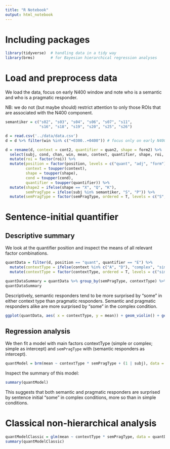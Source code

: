 ```yaml
---
title: "R Notebook"
output: html_notebook
---
```


# Including packages

```r
library(tidyverse)  # handling data in a tidy way
library(brms)       # for Bayesian hierarchical regression analyses
```


# Load and preprocess data

We load the data, focus on early N400 window and note who is a semantic and who is a pragmatic responder.

NB: we do not (but maybe should) restrict attention to only those ROIs that are associated with the N400 component.

```r
semantiker = c("s02", "s03", "s04", "s06", "s07", "s11", 
               "s16", "s18", "s19", "s20", "s25", "s26")

d = read.csv('../data/data.csv')
d = d %>% filter(win %in% c("+0300..+0400")) # focus only on early N400 

d = rename(d, context = cont2, quantifier = quan2, shape = form2) %>%
  select(subj, cond, chan, win, mean, context, quantifier, shape, roi, position) %>%
  mutate(roi = factor(roi)) %>%
  mutate(position = factor(position, levels = c("quant", "adj", "form")),
         context = toupper(context),
         shape = toupper(shape),
         cond = toupper(cond),
         quantifier = toupper(quantifier)) %>%
  mutate(shape2 = ifelse(shape == "X", "Q", "K"),
         semPragType = ifelse(subj %in% semantiker, "S", "P")) %>% 
  mutate(semPragType = factor(semPragType, ordered = T, levels = c("S", "P")))
```

# Sentence-initial quantifier


## Descriptive summary

We look at the quantifier position and inspect the means of all relevant factor combinations.

```r
quantData = filter(d, position == "quant", quantifier == "E") %>% 
  mutate(contextType = ifelse(context %in% c("A", "D"), "complex", "simple")) %>% 
  mutate(contextType = factor(contextType, ordered = T, levels = c("simple", "complex")))

quantDataSummary = quantData %>% group_by(semPragType, contextType) %>% summarize(grand_mean = mean(mean))
quantDataSummary

```

Descriptively, semantic responders tend to be more surprised by "some" in either context type than pragmatic responders. Semantic and pragmatic responders alike are more surprised by "some" in the complex condition.

```r
ggplot(quantData, aes( x = contextType, y = mean)) + geom_violin() + geom_point(data = quantDataSummary, aes(x = contextType, y = grand_mean)) + facet_wrap(~ semPragType)

```


## Regression analysis

We then fit a model with main factors contextType (simple or complex; simple as intercept) and `semPragType` with (semantic responders as intercept).

```r
quantModel = brm(mean ~ contextType * semPragType + (1 | subj), data = quantData)
```


Inspect the summary of this model:

```r
summary(quantModel)
```

This suggests that both semantic and pragmatic responders are surprised by sentence initial "some" in complex conditions, more so than in simple conditions.

# Classical non-hierarchical analysis

```r
quantModelClassic = glm(mean ~ contextType * semPragType, data = quantData)
summary(quantModelClassic)
```

